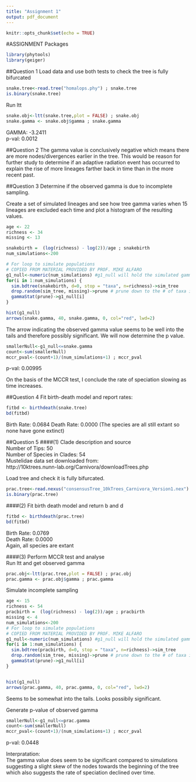 ```yaml
---
title: "Assignment 1"
output: pdf_document
---
```


```r
knitr::opts_chunk$set(echo = TRUE)
```

#ASSIGNMENT
Packages

```r
library(phytools)
library(geiger)
```

##Question 1
Load data and use both tests to check the tree is fully bifurcated

```r
snake.tree<-read.tree("homalops.phy") ; snake.tree
is.binary(snake.tree)
```

Run ltt

```r
snake.obj<-ltt(snake.tree,plot = FALSE) ; snake.obj
snake.gamma <- snake.obj$gamma ; snake.gamma
```

GAMMA: -3.2411  
p-val: 0.0012

##Question 2
The gamma value is conclusively negative which means there are more nodes/divergences earlier in the tree. This would be reason for further study to determine if an adaptive radiation event has occurred to explain the rise of more lineages farther back in time than in the more recent past.

##Question 3
Determine if the observed gamma is due to incomplete sampling.

Create a set of simulated lineages and see how tree gamma varies when 15 lineages are excluded each time and plot a histogram of the resulting values. 

```r
age <- 22
richness <- 34
missing <- 13

snakebirth =  (log(richness) - log(2))/age ; snakebirth
num_simulations<-200 

# For loop to simulate populations 
# COPIED FROM MATERIAL PROVIDED BY PROF. MIKE ALFARO
g1_null<-numeric(num_simulations) #g1_null will hold the simulated gamma values
for(i in 1:num_simulations) {
  sim.bdtree(snakebirth, d=0, stop = "taxa", n=richness)->sim_tree 
  drop.random(sim_tree, missing)->prune # prune down to the # of taxa in the phylogeny
  gammaStat(prune)->g1_null[i]
}

hist(g1_null)
arrows(snake.gamma, 40, snake.gamma, 0, col="red", lwd=2) 
```

The arrow indicating the observed gamma value seems to be well into the tails and therefore possibly significant. We will now determine the p value.

```r
smallerNull<-g1_null<=snake.gamma
count<-sum(smallerNull)
mccr_pval<-(count+1)/(num_simulations+1) ; mccr_pval
```

p-val: 0.00995  

On the basis of the MCCR test, I conclude the rate of speciation slowing as time increases.

##Question 4
Fit birth-death model and report rates:

```r
fitbd <- birthdeath(snake.tree)
bd(fitbd)
```

Birth Rate: 0.0684 
Death Rate: 0.0000 (The species are all still extant so none have gone extinct)

##Question 5
####(1) Clade description and source  
Number of Tips: 50  
Number of Species in Clades: 54  
Mustelidae data set downloaded from:  
http://10ktrees.nunn-lab.org/Carnivora/downloadTrees.php

Load tree and check it is fully bifurcated.

```r
prac.tree<-read.nexus("consensusTree_10kTrees_Carnivora_Version1.nex") ; prac.tree
is.binary(prac.tree)
```

####(2) Fit birth death model and return b and d

```r
fitbd <- birthdeath(prac.tree)
bd(fitbd)
```

Birth Rate: 0.0769  
Death Rate: 0.0000  
Again, all species are extant

####(3) Perform MCCR test and analyse  
Run ltt and get observed gamma

```r
prac.obj<-ltt(prac.tree,plot = FALSE) ; prac.obj
prac.gamma <- prac.obj$gamma ; prac.gamma
```

Simulate incomplete sampling

```r
age <- 15
richness <- 54
pracbirth =  (log(richness) - log(2))/age ; pracbirth
missing <- 4
num_simulations<-200 
# For loop to simulate populations 
# COPIED FROM MATERIAL PROVIDED BY PROF. MIKE ALFARO
g1_null<-numeric(num_simulations) #g1_null will hold the simulated gamma values
for(i in 1:num_simulations) {
  sim.bdtree(pracbirth, d=0, stop = "taxa", n=richness)->sim_tree 
  drop.random(sim_tree, missing)->prune # prune down to the # of taxa in the phylogeny
  gammaStat(prune)->g1_null[i]
}


hist(g1_null)
arrows(prac.gamma, 40, prac.gamma, 0, col="red", lwd=2) 
```

Seems to be somewhat into the tails. Looks possibily significant.  

Generate p-value of observed gamma

```r
smallerNull<-g1_null<=prac.gamma
count<-sum(smallerNull)
mccr_pval<-(count+1)/(num_simulations+1) ; mccr_pval
```

p-val: 0.0448    

Interpratation:   
The gamma value does seem to be significant compared to simulations suggesting a slight skew of the nodes towards the beginning of the tree which also suggests the rate of speciation declined over time.
